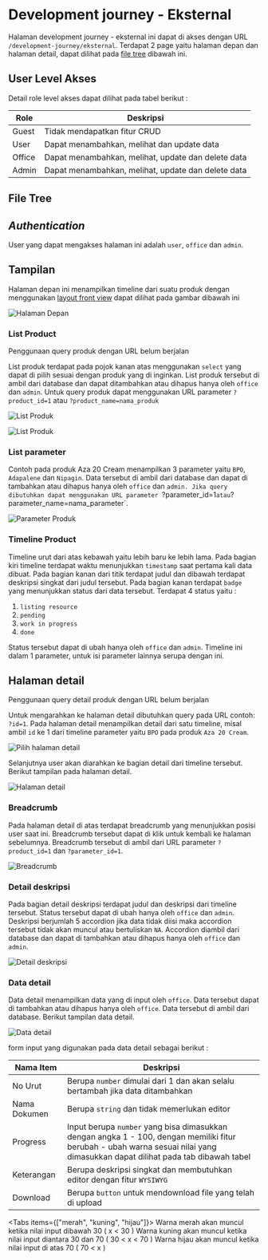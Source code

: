 # Development journey - Eksternal

Halaman development journey - eksternal ini dapat di akses dengan URL `/development-journey/eksternal`. Terdapat 2 page yaitu halaman depan dan halaman detail, dapat dilihat pada [file tree](#file-tree) dibawah ini.


## User Level Akses

Detail role level akses dapat dilihat pada tabel berikut :

| Role   | Deskripsi                                          |
| ------ | -------------------------------------------------- |
| Guest  | Tidak mendapatkan fitur CRUD                       |
| User   | Dapat menambahkan, melihat dan update data         |
| Office | Dapat menambahkan, melihat, update dan delete data |
| Admin  | Dapat menambahkan, melihat, update dan delete data |

## File Tree


<FileTree>
  <FileTree.Folder name="resource" defaultOpen>
    <FileTree.Folder name="views" defaultOpen>
      <FileTree.Folder name="front-view" defaultOpen>
        <FileTree.Folder name="pages" defaultOpen>
          <FileTree.Folder name="development-journey" defaultOpen>
            <FileTree.Folder name="eksternal" defaultOpen>
              <FileTree.File name="index.blade.php" />
              <FileTree.File name="detail.blade.php" />
            </FileTree.Folder>
          </FileTree.Folder>
        </FileTree.Folder>
      </FileTree.Folder>
    </FileTree.Folder>
  </FileTree.Folder>
</FileTree>

## _Authentication_

User yang dapat mengakses halaman ini adalah `user`, `office` dan `admin`.

## Tampilan

Halaman depan ini menampilkan timeline dari suatu produk dengan menggunakan [layout front view](/layout-front-view) dapat dilihat pada gambar dibawah ini

![Halaman Depan](/front-view/development-journey/finish-good-1.png)

### List Product

<Callout type="warning" emoji="⚠️">
  Penggunaan query produk dengan URL belum berjalan
</Callout>

List produk terdapat pada pojok kanan atas menggunakan `select` yang dapat di pilih sesuai dengan produk yang di inginkan. List produk tersebut di ambil dari database dan dapat ditambahkan atau dihapus hanya oleh `office` dan `admin`. Untuk query produk dapat menggunakan URL parameter `?product_id=1` atau `?product_name=nama_produk`

![List Produk](/development-journey/finish-good-5.png)

![List Produk](/development-journey/finish-good-4.png)

### List parameter

Contoh pada produk Aza 20 Cream menampilkan 3 parameter yaitu `BPO`, `Adapalene` dan `Nipagin`. Data tersebut di ambil dari database dan dapat di tambahkan atau dihapus hanya oleh `office` dan `admin. Jika query dibutuhkan dapat menggunakan URL parameter `?parameter_id=1`atau`?parameter_name=nama_parameter`.

![Parameter Produk](/development-journey/finish-good-6.png)

### Timeline Product

Timeline urut dari atas kebawah yaitu lebih baru ke lebih lama. Pada bagian kiri timeline terdapat waktu menunjukkan `timestamp` saat pertama kali data dibuat. Pada bagian kanan dari titik terdapat judul dan dibawah terdapat deskripsi singkat dari judul tersebut. Pada bagian kanan terdapat `badge` yang menunjukkan status dari data tersebut. Terdapat 4 status yaitu :

1. `listing resource`
2. `pending`
3. `work in progress`
4. `done`

Status tersebut dapat di ubah hanya oleh `office` dan `admin`. Timeline ini dalam 1 parameter, untuk isi parameter lainnya serupa dengan ini.

## Halaman detail

<Callout type="warning" emoji="⚠️">
  Penggunaan query detail produk dengan URL belum berjalan
</Callout>

Untuk mengarahkan ke halaman detail dibutuhkan query pada URL contoh: `?id=1`. Pada halaman detail menampilkan detail dari satu timeline, misal ambil `id` ke 1 dari timeline parameter yaitu `BPO` pada produk `Aza 20 Cream`.

![Pilih halaman detail](/front-view/development-journey/finish-good-detail-2.png)

Selanjutnya user akan diarahkan ke bagian detail dari timeline tersebut. Berikut tampilan pada halaman detail.

![Halaman detail](/front-view/development-journey/finish-good-detail-1.png)

### Breadcrumb

Pada halaman detail di atas terdapat breadcrumb yang menunjukkan posisi user saat ini. Breadcrumb tersebut dapat di klik untuk kembali ke halaman sebelumnya. Breadcrumb tersebut di ambil dari URL parameter `?product_id=1` dan `?parameter_id=1`.

![Breadcrumb](/front-view/development-journey/finish-good-detail-3.png)

### Detail deskripsi

Pada bagian detail deskripsi terdapat judul dan deskripsi dari timeline tersebut. Status tersebut dapat di ubah hanya oleh `office` dan `admin`. Deskripsi berjumlah 5 accordion jika data tidak diisi maka accordion tersebut tidak akan muncul atau bertuliskan `NA`. Accordion diambil dari database dan dapat di tambahkan atau dihapus hanya oleh `office` dan `admin`.

![Detail deskripsi](/development-journey/finish-good-detail-5.png)

### Data detail

Data detail menampilkan data yang di input oleh `office`. Data tersebut dapat di tambahkan atau dihapus hanya oleh `office`. Data tersebut di ambil dari database.
Berikut tampilan data detail.

![Data detail](/front-view/development-journey/finish-good-detail-4.png)

form input yang digunakan pada data detail sebagai berikut :

| Nama Item    | Deskripsi                                                                                                                                                                     |
| ------------ | ----------------------------------------------------------------------------------------------------------------------------------------------------------------------------- |
| No Urut      | Berupa `number` dimulai dari 1 dan akan selalu bertambah jika data ditambahkan                                                                                                |
| Nama Dokumen | Berupa `string` dan tidak memerlukan editor                                                                                                                                   |
| Progress     | Input berupa `number` yang bisa dimasukkan dengan angka 1 - 100, dengan memiliki fitur berubah - ubah warna sesuai nilai yang dimasukkan dapat dilihat pada tab dibawah tabel |
| Keterangan   | Berupa deskripsi singkat dan membutuhkan editor dengan fitur `WYSIWYG`                                                                                                        |
| Download     | Berupa `button` untuk mendownload file yang telah di upload                                                                                                                   |


<Tabs items={["merah", "kuning", "hijau"]}>
  <Tab>Warna merah akan muncul ketika nilai input dibawah 30 ( x < 30 )</Tab>
  <Tab>Warna kuning akan muncul ketika nilai input diantara 30 dan 70 ( 30 < x < 70 )</Tab>
  <Tab>Warna hijau akan muncul ketika nilai input di atas 70 ( 70 < x )</Tab>
</Tabs>
